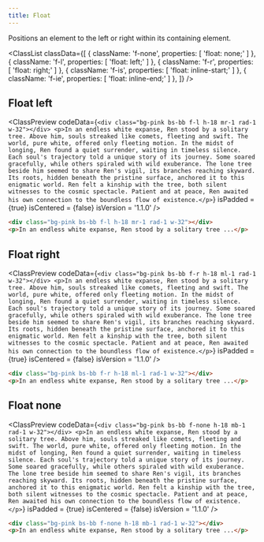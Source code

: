 ```yaml
---
title: Float
---
```



Positions an element to the left or right within its containing element.

<ClassList
  classData={[
    {
      className: 'f-none',
      properties: [
        'float: none;'
      ]
    },
    {
      className: 'f-l',
      properties: [
        'float: left;'
      ]
    },
    {
      className: 'f-r',
      properties: [
        'float: right;'
      ]
    },
    {
      className: 'f-is',
      properties: [
        'float: inline-start;'
      ]
    },
    {
      className: 'f-ie',
      properties: [
        'float: inline-end;'
      ]
    },
  ]}
/>

## Float left

<ClassPreview
  codeData={`
    <div class="bg-pink bs-bb f-l h-18 mr-1 rad-1 w-32"></div>
    <p>In an endless white expanse, Ren stood by a solitary tree. Above him, souls streaked like comets, fleeting and swift. The world, pure white, offered only fleeting motion. In the midst of longing, Ren found a quiet surrender, waiting in timeless silence. Each soul's trajectory told a unique story of its journey. Some soared gracefully, while others spiraled with wild exuberance. The lone tree beside him seemed to share Ren's vigil, its branches reaching skyward. Its roots, hidden beneath the pristine surface, anchored it to this enigmatic world. Ren felt a kinship with the tree, both silent witnesses to the cosmic spectacle. Patient and at peace, Ren awaited his own connection to the boundless flow of existence.</p>
  `}
  isPadded = {true}
  isCentered = {false}
  isVersion = '1.1.0'
/>

```html
<div class="bg-pink bs-bb f-l h-18 mr-1 rad-1 w-32"></div>
<p>In an endless white expanse, Ren stood by a solitary tree ...</p>
```

## Float right

<ClassPreview
  codeData={`
    <div class="bg-pink bs-bb f-r h-18 ml-1 rad-1 w-32"></div>
    <p>In an endless white expanse, Ren stood by a solitary tree. Above him, souls streaked like comets, fleeting and swift. The world, pure white, offered only fleeting motion. In the midst of longing, Ren found a quiet surrender, waiting in timeless silence. Each soul's trajectory told a unique story of its journey. Some soared gracefully, while others spiraled with wild exuberance. The lone tree beside him seemed to share Ren's vigil, its branches reaching skyward. Its roots, hidden beneath the pristine surface, anchored it to this enigmatic world. Ren felt a kinship with the tree, both silent witnesses to the cosmic spectacle. Patient and at peace, Ren awaited his own connection to the boundless flow of existence.</p>
  `}
  isPadded = {true}
  isCentered = {false}
  isVersion = '1.1.0'
/>

```html
<div class="bg-pink bs-bb f-r h-18 ml-1 rad-1 w-32"></div>
<p>In an endless white expanse, Ren stood by a solitary tree ...</p>
```

## Float none

<ClassPreview
  codeData={`
    <div class="bg-pink bs-bb f-none h-18 mb-1 rad-1 w-32"></div>
    <p>In an endless white expanse, Ren stood by a solitary tree. Above him, souls streaked like comets, fleeting and swift. The world, pure white, offered only fleeting motion. In the midst of longing, Ren found a quiet surrender, waiting in timeless silence. Each soul's trajectory told a unique story of its journey. Some soared gracefully, while others spiraled with wild exuberance. The lone tree beside him seemed to share Ren's vigil, its branches reaching skyward. Its roots, hidden beneath the pristine surface, anchored it to this enigmatic world. Ren felt a kinship with the tree, both silent witnesses to the cosmic spectacle. Patient and at peace, Ren awaited his own connection to the boundless flow of existence.</p>
  `}
  isPadded = {true}
  isCentered = {false}
  isVersion = '1.1.0'
/>

```html
<div class="bg-pink bs-bb f-none h-18 mb-1 rad-1 w-32"></div>
<p>In an endless white expanse, Ren stood by a solitary tree ...</p>
```